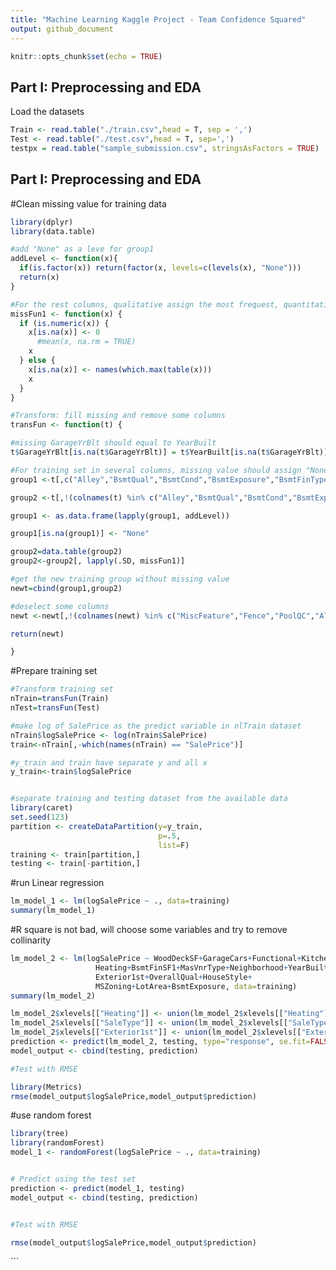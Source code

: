 ---
title: "Machine Learning Kaggle Project - Team Confidence Squared"
output: github_document
---

```{r setup, include=FALSE}
knitr::opts_chunk$set(echo = TRUE)
```

## Part I: Preprocessing and EDA
Load the datasets


```{r, echo=FALSE}
Train <- read.table("./train.csv",head = T, sep = ',')
Test <- read.table("./test.csv",head = T, sep=',')
testpx = read.table("sample_submission.csv", stringsAsFactors = TRUE)
```
## Part I: Preprocessing and EDA

#Clean missing value for training data
```{r}
library(dplyr)
library(data.table)

#add "None" as a leve for group1
addLevel <- function(x){
  if(is.factor(x)) return(factor(x, levels=c(levels(x), "None")))
  return(x)
}

#For the rest columns, qualitative assign the most frequest, quantitative assign 0
missFun1 <- function(x) {
  if (is.numeric(x)) {
    x[is.na(x)] <- 0
      #mean(x, na.rm = TRUE)
    x
  } else {
    x[is.na(x)] <- names(which.max(table(x)))
    x
  }
}

#Transform: fill missing and remove some columns
transFun <- function(t) {

#missing GarageYrBlt should equal to YearBuilt
t$GarageYrBlt[is.na(t$GarageYrBlt)] = t$YearBuilt[is.na(t$GarageYrBlt)]

#For training set in several columns, missing value should assign "None" value as a category, using myFun1
group1 <-t[,c("Alley","BsmtQual","BsmtCond","BsmtExposure","BsmtFinType1","BsmtFinType2","FireplaceQu","GarageType","GarageFinish","GarageQual","GarageCond","PoolQC","Fence","MiscFeature")]

group2 <-t[,!(colnames(t) %in% c("Alley","BsmtQual","BsmtCond","BsmtExposure","BsmtFinType1","BsmtFinType2","FireplaceQu","GarageType","GarageFinish","GarageQual","GarageCond","PoolQC","Fence","MiscFeature"))]

group1 <- as.data.frame(lapply(group1, addLevel))

group1[is.na(group1)] <- "None"

group2=data.table(group2)
group2<-group2[, lapply(.SD, missFun1)]

#get the new training group without missing value
newt=cbind(group1,group2)

#deselect some columns
newt <-newt[,!(colnames(newt) %in% c("MiscFeature","Fence","PoolQC","Alley","Street","Utilities","Condition2","RoofMatl","Id","PoolArea","LotFrontage"))]

return(newt)

}


```

#Prepare training set
```{r}
#Transform training set
nTrain=transFun(Train)
nTest=transFun(Test)

#make log of SalePrice as the predict variable in nlTrain dataset
nTrain$logSalePrice <- log(nTrain$SalePrice)
train<-nTrain[,-which(names(nTrain) == "SalePrice")] 

#y_train and train have separate y and all x
y_train<-train$logSalePrice


#separate training and testing dataset from the available data
library(caret)
set.seed(123)
partition <- createDataPartition(y=y_train,
                                 p=.5,
                                 list=F)
training <- train[partition,]
testing <- train[-partition,]


```

#run Linear regression
```{r}
lm_model_1 <- lm(logSalePrice ~ ., data=training)
summary(lm_model_1)
```
#R square is not bad, will choose some variables and try to remove collinarity
```{r}
lm_model_2 <- lm(logSalePrice ~ WoodDeckSF+GarageCars+Functional+KitchenQual+X1stFlrSF+X2ndFlrSF+
                   Heating+BsmtFinSF1+MasVnrType+Neighborhood+YearBuilt+OverallCond+YearRemodAdd+SaleType+
                   Exterior1st+OverallQual+HouseStyle+
                   MSZoning+LotArea+BsmtExposure, data=training)
summary(lm_model_2)

```


```{r}
lm_model_2$xlevels[["Heating"]] <- union(lm_model_2$xlevels[["Heating"]], levels(testing$Heating))
lm_model_2$xlevels[["SaleType"]] <- union(lm_model_2$xlevels[["SaleType"]], levels(testing$SaleType))
lm_model_2$xlevels[["Exterior1st"]] <- union(lm_model_2$xlevels[["Exterior1st"]], levels(testing$Exterior1st))
prediction <- predict(lm_model_2, testing, type="response", se.fit=FALSE)
model_output <- cbind(testing, prediction)

#Test with RMSE

library(Metrics)
rmse(model_output$logSalePrice,model_output$prediction)

```
#use random forest
```{r}

library(tree)
library(randomForest)
model_1 <- randomForest(logSalePrice ~ ., data=training)


# Predict using the test set
prediction <- predict(model_1, testing)
model_output <- cbind(testing, prediction)


#Test with RMSE

rmse(model_output$logSalePrice,model_output$prediction)
```

```


